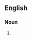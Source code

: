 {{also|needle in a haystack}}
==English==

===Noun===
{{en-noun|-}}

# {{alternative spelling of|en|needle in a haystack}}